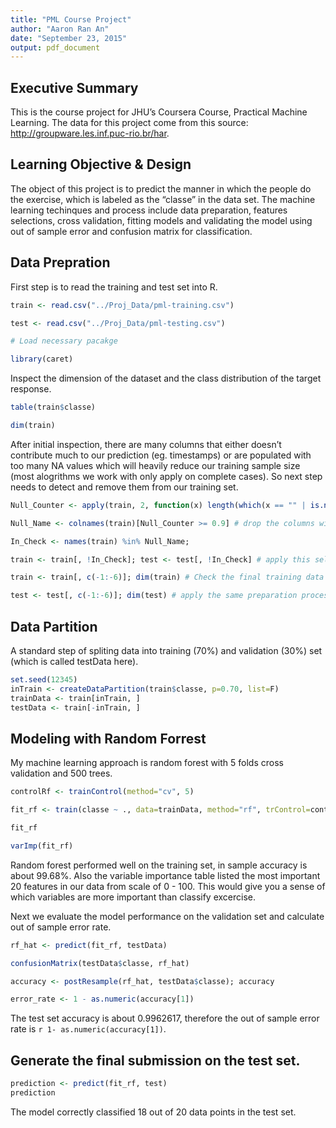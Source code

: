```yaml
---
title: "PML Course Project"
author: "Aaron Ran An"
date: "September 23, 2015"
output: pdf_document
---
```


## Executive Summary

This is the course project for JHU's Coursera Course, Practical Machine Learning. The data for this project come from this source: [http://groupware.les.inf.puc-rio.br/har](http://groupware.les.inf.puc-rio.br/har).

## Learning Objective & Design

The object of this project is to predict the manner in which the people do the exercise, which is labeled as the "classe" in the data set. The machine learning techinques and process include data preparation, features selections, cross validation, fitting models and validating the model using out of sample error and confusion matrix for classification. 

## Data Prepration

First step is to read the training and test set into R. 

```r

train <- read.csv("../Proj_Data/pml-training.csv")

test <- read.csv("../Proj_Data/pml-testing.csv")

```

```r

# Load necessary pacakge

library(caret)

```

Inspect the dimension of the dataset and the class distribution of the target response.

```r

table(train$classe)

dim(train)

```

After initial inspection, there are many columns that either doesn't contribute much to our prediction (eg. timestamps) or are populated with too many NA values which will heavily reduce our training sample size (most alogrithms we work with only apply on complete cases). So next step needs to detect and remove them from our training set. 

```r

Null_Counter <- apply(train, 2, function(x) length(which(x == "" | is.na(x)))/length(x)) 

Null_Name <- colnames(train)[Null_Counter >= 0.9] # drop the columns with more than 90% null. Nulls appear as "" or NA. 

In_Check <- names(train) %in% Null_Name; 

train <- train[, !In_Check]; test <- test[, !In_Check] # apply this selection on both training and test sets. 

train <- train[, c(-1:-6)]; dim(train) # Check the final training data set.

test <- test[, c(-1:-6)]; dim(test) # apply the same preparation process on test set. 

```

## Data Partition 

A standard step of spliting data into training (70%) and validation (30%) set (which is called testData here).

```r

set.seed(12345)
inTrain <- createDataPartition(train$classe, p=0.70, list=F)
trainData <- train[inTrain, ]
testData <- train[-inTrain, ]

```

## Modeling with Random Forrest

My machine learning approach is random forest with 5 folds cross validation and 500 trees.  
```r

controlRf <- trainControl(method="cv", 5)

fit_rf <- train(classe ~ ., data=trainData, method="rf", trControl=controlRf, ntree=250)

fit_rf

varImp(fit_rf)

```

Random forest performed well on the training set, in sample accuracy is about 99.68%. Also the variable importance table listed the most important 20 features in our data from scale of 0 - 100. This would give you a sense of which variables are more important than classify excercise. 

Next we evaluate the model performance on the validation set and calculate out of sample error rate. 

```r

rf_hat <- predict(fit_rf, testData)

confusionMatrix(testData$classe, rf_hat)

accuracy <- postResample(rf_hat, testData$classe); accuracy

error_rate <- 1 - as.numeric(accuracy[1])

```

The test set accuracy is about 0.9962617, therefore the out of sample error rate is `r 1- as.numeric(accuracy[1])`. 

## Generate the final submission on the test set.

```r

prediction <- predict(fit_rf, test)
prediction

```

The model correctly classified 18 out of 20 data points in the test set. 





